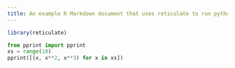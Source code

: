 ```yaml
---
title: An example R Markdown document that uses reticulate to run python content
---
```


```r
library(reticulate)
```

```python
from pprint import pprint
xs = range(10)
pprint([(x, x**2, x**3) for x in xs])
```
